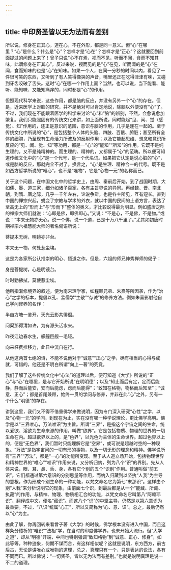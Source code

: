 ```yaml
---
---
---
```

title: 中印贤圣皆以无为法而有差别
---




所以说，修身在正其心，道在心，不在外形，都是同一意义。但“心”在哪里？“心”是什么？什么是“心”？怎样才是“心在”？怎样才是“正心”？这就要回到前面提过的问题上来了！曾子只说“心不在焉，视而不见，听而不闻，食而不知其味，此谓修身在正其心”。反过来说，视而见的是“心”在见，听而闻的是“心”在闻，食而知味的也是“心”在知味。如果一个人，在同一分秒的时间以内，看见了一件很可笑的东西，又听到了有人笑得像哭的声音，嘴里还正在吃得津津有味，又碰到牙齿咬破了舌头。这时“心”在哪一个作用上面？当然，也可以说，当下能看、能听、能知味、又能知痛痒的，同时都是“心”的作用。

但照现代科学来说，这些作用，都是脑的反应，并没有另外一个“心”的存在。但是，近来医学上对脑的研究，并不是绝对可以肯定地说，除脑以外便没有“心”了。不过，我们现在不能跟着医学的科学来讨论“心”和“脑”的辨别，不然，会愈说愈加繁复。我们只能照固有的传统文化来讲，如上面所说，同时能起“见、闻、觉（感觉）、知”作用的，还正是意识的范围，意识与脑的作用，几乎是连在一起的。至于传统文化中所说的“心”，是包括整个人体的头脑、四肢、百骸、腑脏；甚至所有全体的细胞，乃至现有生命活力所波及的反射作用；以及它能起思维、想念和意识所反应的“见、闻、觉、知”等功用，都是一“心”的“能知”“所知”的作用。它既不是纯生理的，又不是纯精神的。而生理的、精神的，又都属于“心”的范畴。所以便可知道传统文化中的“心”是一个代号，是一个代名词。如果把它认定是说心脏的“心”，或是脑的反应，那就完全不对了。换言之，“心”是生理、精神合一的代号。既不是如西方哲学所说的“唯心”，也不是“唯物”，它是“心物一元”的名称而已。

关于这个问题，在中国文化中的哲学史上，由周、秦前后开始，到了战国时期，大如儒、墨、道三家，细分如诸子百家，各有主旨界说的异同。再经魏、晋、南北朝，到隋、唐之际，几乎一千年左右，论说争辩，也是各主所见，互有短长。直到中国的禅宗兴起，蜕变了宗教与学术的外衣，就以中国的民间的土语方言，表达了至高无上的“形而上”与“形而下”整体的奥义，才比较说得最为明显。例如盛唐之际的禅宗大师们就说：“心即是佛，即佛即心。”又说：“不是心，不是佛，不是物。”或说：“本来无物亦无心。说一个佛，说一个道，已是十万八千里了。”尤其如初唐时期禅宗六祖慧能大师的著名偈语所说：

菩提本无树，明镜亦非台。

本来无一物，何处惹尘埃。

这是为各家所公认推崇的明心、悟道之作。但是，六祖的师兄神秀禅师的偈子：

身是菩提树，心是明镜台。

时时勤拂拭，莫使惹尘埃。

他所指渐修境界的叙述，便为南宋理学家，如程颐兄弟、朱熹等所因袭，作为“治心”之学的标本，提倡以孔、孟儒学“主敬”“存诚”的修养方法。例如朱熹影射他自己学问修养的名作：

半亩方塘一鉴开，天光云影共徘徊。

问渠那得清如许，为有源头活水来。


昨夜江边春水生，艨艟巨舰一毛轻。

向来枉费推移力，此日中流自在行。

从他这两首七绝的诗，不能不说他对于“诚意”“正心”之学，确有相当的心得与成就，可惜的，他还是不明白所谓“向上一著”的究竟。

我们了解了这些传统文化中“心法”的道理以后，便可知道《大学》所说的“正心”与“心”在哪里，是与它开始所说“在明明德”；以及“知止而后有定，定而后能静，静而后能安，安而后能虑，虑而后能得”；“致知在格物，物格而后知至”；“诚意、正心”；都是首尾兼顾，始终一贯的学问与修养，并非在此“心”之外，另有一个什么“明德”的存在。

讲到这里，我们又不得不借重佛学来做说明，因为专门深入研究“心性”之学，以及“心物一元”的学问，到现在为止，实在没有哪一种学说理论，更比佛学高明。佛学是以“三界唯心，万法唯识”为主旨。所谓“三界”，是指这个宇宙之间的生命，统以爱欲、淫欲为生命来源的作用，叫做“欲界”。它是包括物质、物理的世界的一切生命在内。超过欲界以上的，是“色界”，以光色为主体的生命世界。超过色界以上的，便是“无色界”，我们暂时只能理解它是“空界”，或可说是超越时空的一种现象。“万法”是指宇宙间的一切有形的事物，以及一切无形的理念和精神。佛学说所有“三界”“万法”，都是“一心”的功能所变现。至于从人道立场开始，包括物理世界和精神世界的“唯心”“唯识”作用来说，又分析归纳，列为八个“识”的界别。先从人体来说，眼、耳、鼻、舌、身，各有它个别的五个“识别”作用。普通叫做“前五识”。它们都通过第六意识的分别思量等作用，而纳入归藏到以坚执“人我”为主导的意根，作为形成个别生命的一种功能，以梵文命名它为第七“末那识”。这样由个别“人我”来分析说明它的现象，由前面七个识，到最后都是从一个“能藏、所藏、执藏”的作用，与精神、物理、物质相汇合的功能，以梵文命名它叫第八“阿赖耶识”，翻译成中文，便名“藏识”。而这八个“识”的中坚主导，仍然是以第六意识为最重要。不过，“八识”统属“心王”，所以又简称为“心、意、识”。总之，最后仍然以“心”为主。

由此了解，你再回转来看曾子著《大学》的时候，佛学根本没有进入中国，而且这样条分缕析的“唯识”“法相”学，在当时的印度佛学界，也未开始大流行。但“大学之道”，却从“明德”开端，中间也特别强调“致知格物”到“诚意、正心、修身”，如此等等，种种迹象，何期不谋而合，有这样相似呢？这就是说明，东方西方，前古后古，无论是讲唯心或唯物的道理，总之，真理只有一个，只是表达的说法，各有不同而已。所以佛说：“一切贤圣，皆以无为法而有差别。”也就是说明真理是说一不二的道理。